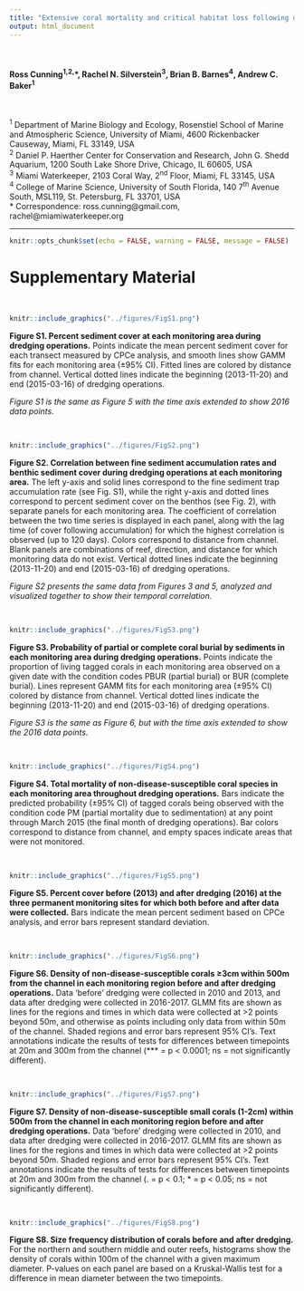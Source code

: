 ```yaml
---
title: "Extensive coral mortality and critical habitat loss following dredging associated with remotely-sensed sediment plumes"
output: html_document
---
```


\  
  
#### Ross Cunning^1,2,^*, Rachel N. Silverstein^3^, Brian B. Barnes^4^, Andrew C. Baker^1^

\  

^1^ Department of Marine Biology and Ecology, Rosenstiel School of Marine and Atmospheric Science, University of Miami, 4600 Rickenbacker Causeway, Miami, FL 33149, USA  
^2^ Daniel P. Haerther Center for Conservation and Research, John G. Shedd Aquarium, 1200 South Lake Shore Drive, Chicago, IL 60605, USA  
^3^ Miami Waterkeeper, 2103 Coral Way, 2^nd^ Floor, Miami, FL 33145, USA  
^4^ College of Marine Science, University of South Florida, 140 7^th^ Avenue South, MSL119, St. Petersburg, FL 33701, USA  
* Correspondence: ross.cunning@gmail.com, rachel@miamiwaterkeeper.org


******

```r
knitr::opts_chunk$set(echo = FALSE, warning = FALSE, message = FALSE)
```


# Supplementary Material

\  

```r
knitr::include_graphics("../figures/FigS1.png")
```

**Figure S1. Percent sediment cover at each monitoring area during dredging operations.** Points indicate the mean percent sediment cover for each transect measured by CPCe analysis, and smooth lines show GAMM fits for each monitoring area (±95% CI). Fitted lines are colored by distance from channel. Vertical dotted lines indicate the beginning (2013-11-20) and end (2015-03-16) of dredging operations.

*Figure S1 is the same as Figure 5 with the time axis extended to show 2016 data points.*

\  


```r
knitr::include_graphics("../figures/FigS2.png")
```

**Figure S2. Correlation between fine sediment accumulation rates and benthic sediment cover during dredging operations at each monitoring area.** The left y-axis and solid lines correspond to the fine sediment trap accumulation rate (see Fig. S1), while the right y-axis and dotted lines correspond to percent sediment cover on the benthos (see Fig. 2), with separate panels for each monitoring area. The coefficient of correlation between the two time series is displayed in each panel, along with the lag time (of cover following accumulation) for which the highest correlation is observed (up to 120 days). Colors correspond to distance from channel. Blank panels are combinations of reef, direction, and distance for which monitoring data do not exist. Vertical dotted lines indicate the beginning (2013-11-20) and end (2015-03-16) of dredging operations.

*Figure S2 presents the same data from Figures 3 and 5, analyzed and visualized together to show their temporal correlation.*

\  


```r
knitr::include_graphics("../figures/FigS3.png")
```

**Figure S3. Probability of partial or complete coral burial by sediments in each monitoring area during dredging operations.** Points indicate the proportion of living tagged corals in each monitoring area observed on a given date with the condition codes PBUR (partial burial) or BUR (complete burial). Lines represent GAMM fits for each monitoring area (±95% CI) colored by distance from channel. Vertical dotted lines indicate the beginning (2013-11-20) and end (2015-03-16) of dredging operations.

*Figure S3 is the same as Figure 6, but with the time axis extended to show the 2016 data points.*

\ 


```r
knitr::include_graphics("../figures/FigS4.png")
```

**Figure S4. Total mortality of non-disease-susceptible coral species in each monitoring area throughout dredging operations.** Bars indicate the predicted probability (±95% CI) of tagged corals being observed with the condition code PM (partial mortality due to sedimentation) at any point through March 2015 (the final month of dredging operations). Bar colors correspond to distance from channel, and empty spaces indicate areas that were not monitored.

\  


```r
knitr::include_graphics("../figures/FigS5.png")
```

**Figure S5. Percent cover before (2013) and after dredging (2016) at the three permanent monitoring sites for which both before and after data were collected.** Bars indicate the mean percent sediment based on CPCe analysis, and error bars represent standard deviation.

\ 


```r
knitr::include_graphics("../figures/FigS6.png")
```

**Figure S6. Density of non-disease-susceptible corals ≥3cm within 500m from the channel in each monitoring region before and after dredging operations.** Data 'before' dredging were collected in 2010 and 2013, and data after dredging were collected in 2016-2017. GLMM fits are shown as lines for the regions and times in which data were collected at >2 points beyond 50m, and otherwise as points including only data from within 50m of the channel. Shaded regions and error bars represent 95% CI's. Text annotations indicate the results of tests for differences between timepoints at 20m and 300m from the channel (*** = p < 0.0001; ns = not significantly different).

\ 


```r
knitr::include_graphics("../figures/FigS7.png")
```

**Figure S7. Density of non-disease-susceptible small corals (1-2cm) within 500m from the channel in each monitoring region before and after dredging operations.** Data 'before' dredging were collected in 2010, and data after dredging were collected in 2016-2017. GLMM fits are shown as lines for the regions and times in which data were collected at >2 points beyond 50m. Shaded regions and error bars represent 95% CI's. Text annotations indicate the results of tests for differences between timepoints at 20m and 300m from the channel (. = p < 0.1; * = p < 0.05; ns = not significantly different).

\  


```r
knitr::include_graphics("../figures/FigS8.png")
```

**Figure S8. Size frequency distribution of corals before and after dredging.** For the northern and southern middle and outer reefs, histograms show the density of corals within 100m of the channel with a given maximum diameter. P-values on each panel are based on a Kruskal-Wallis test for a difference in mean diameter between the two timepoints.

\ 




